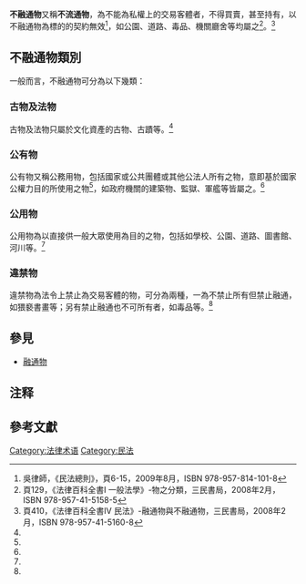 '''不融通物'''又稱'''不流通物'''，為不能為私權上的交易客體者，不得買賣，甚至持有，以不融通物為標的的契約無效<ref name="吳律師">吳律師，《民法總則》，頁6-15，2009年8月，ISBN 978-957-814-101-8</ref>，如公園、道路、毒品、機關廳舍等均屬之<ref>頁129，《法律百科全書I 一般法學》-物之分類，三民書局，2008年2月，ISBN 978-957-41-5158-5</ref>。<ref name="法律百科全書1">頁410，《法律百科全書IV 民法》-融通物與不融通物，三民書局，2008年2月，ISBN 978-957-41-5160-8</ref>
==不融通物類別==
一般而言，不融通物可分為以下幾類{{NoteTag|以下對不融通物的分類以較常見者為主，而在不同國家可能因法律規範不同，使得如違禁物的範圍規定有所不同|name=類別}}：
===古物及法物===
古物及法物只屬於文化資產的古物、古蹟等。<ref name="法律百科全書1"/>
===公有物===
公有物又稱公務用物，包括國家或公共團體或其他公法人所有之物，意即基於國家公權力目的所使用之物<ref name="吳律師"/>，如政府機關的建築物、監獄、軍艦等皆屬之。<ref name="法律百科全書1"/>

===公用物===
公用物為以直接供一般大眾使用為目的之物，包括如學校、公園、道路、圖書館、河川等。<ref name="法律百科全書1"/>
===違禁物===
違禁物為法令上禁止為交易客體的物，可分為兩種，一為不禁止所有但禁止融通，如猥褻書畫等；另有禁止融通也不可所有者，如毒品等。<ref name="法律百科全書1"/>
==參見==
*[[融通物|融通物]]
== 注释 ==
{{NoteFoot}}
==參考文獻==
{{reflist}}

{{物之分類}}

[[Category:法律术语|Category:法律术语]]
[[Category:民法|Category:民法]]